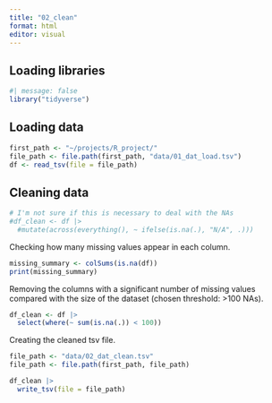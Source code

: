 ```yaml
---
title: "02_clean"
format: html
editor: visual
---
```


## Loading libraries

```r
#| message: false
library("tidyverse")
```

## Loading data

```r
first_path <- "~/projects/R_project/"
file_path <- file.path(first_path, "data/01_dat_load.tsv")
df <- read_tsv(file = file_path)
```

## Cleaning data

```r
# I'm not sure if this is necessary to deal with the NAs
#df_clean <- df |>
  #mutate(across(everything(), ~ ifelse(is.na(.), "N/A", .)))
```

Checking how many missing values appear in each column.

```r
missing_summary <- colSums(is.na(df))
print(missing_summary)
```

Removing the columns with a significant number of missing values compared with the size of the dataset (chosen threshold: \>100 NAs).

```r
df_clean <- df |> 
  select(where(~ sum(is.na(.)) < 100))
```

Creating the cleaned tsv file.

```r
file_path <- "data/02_dat_clean.tsv"
file_path <- file.path(first_path, file_path)

df_clean |>
  write_tsv(file = file_path)
```
